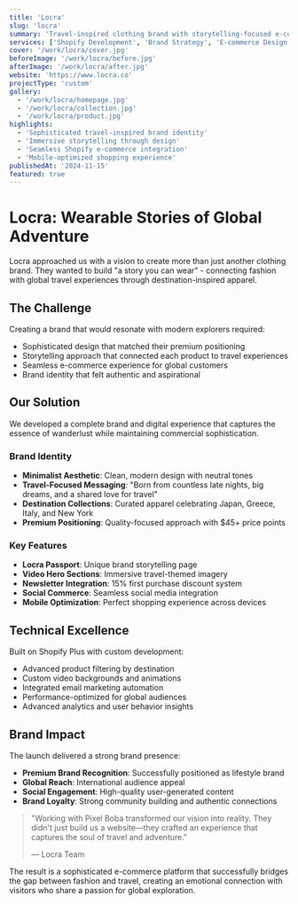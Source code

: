 ```yaml
---
title: 'Locra'
slug: 'locra'
summary: 'Travel-inspired clothing brand with storytelling-focused e-commerce experience'
services: ['Shopify Development', 'Brand Strategy', 'E-commerce Design']
cover: '/work/locra/cover.jpg'
beforeImage: '/work/locra/before.jpg'
afterImage: '/work/locra/after.jpg'
website: 'https://www.locra.co'
projectType: 'custom'
gallery:
  - '/work/locra/homepage.jpg'
  - '/work/locra/collection.jpg'
  - '/work/locra/product.jpg'
highlights:
  - 'Sophisticated travel-inspired brand identity'
  - 'Immersive storytelling through design'
  - 'Seamless Shopify e-commerce integration'
  - 'Mobile-optimized shopping experience'
publishedAt: '2024-11-15'
featured: true
---
```


# Locra: Wearable Stories of Global Adventure

Locra approached us with a vision to create more than just another clothing brand. They wanted to build "a story you can wear" - connecting fashion with global travel experiences through destination-inspired apparel.

## The Challenge

Creating a brand that would resonate with modern explorers required:

- Sophisticated design that matched their premium positioning
- Storytelling approach that connected each product to travel experiences
- Seamless e-commerce experience for global customers
- Brand identity that felt authentic and aspirational

## Our Solution

We developed a complete brand and digital experience that captures the essence of wanderlust while maintaining commercial sophistication.

### Brand Identity

- **Minimalist Aesthetic**: Clean, modern design with neutral tones
- **Travel-Focused Messaging**: "Born from countless late nights, big dreams, and a shared love for travel"
- **Destination Collections**: Curated apparel celebrating Japan, Greece, Italy, and New York
- **Premium Positioning**: Quality-focused approach with $45+ price points

### Key Features

- **Locra Passport**: Unique brand storytelling page
- **Video Hero Sections**: Immersive travel-themed imagery
- **Newsletter Integration**: 15% first purchase discount system
- **Social Commerce**: Seamless social media integration
- **Mobile Optimization**: Perfect shopping experience across devices

## Technical Excellence

Built on Shopify Plus with custom development:

- Advanced product filtering by destination
- Custom video backgrounds and animations
- Integrated email marketing automation
- Performance-optimized for global audiences
- Advanced analytics and user behavior insights

## Brand Impact

The launch delivered a strong brand presence:

- **Premium Brand Recognition**: Successfully positioned as lifestyle brand
- **Global Reach**: International audience appeal
- **Social Engagement**: High-quality user-generated content
- **Brand Loyalty**: Strong community building and authentic connections

> "Working with Pixel Boba transformed our vision into reality. They didn't just build us a website—they crafted an experience that captures the soul of travel and adventure."
>
> — Locra Team

The result is a sophisticated e-commerce platform that successfully bridges the gap between fashion and travel, creating an emotional connection with visitors who share a passion for global exploration.
